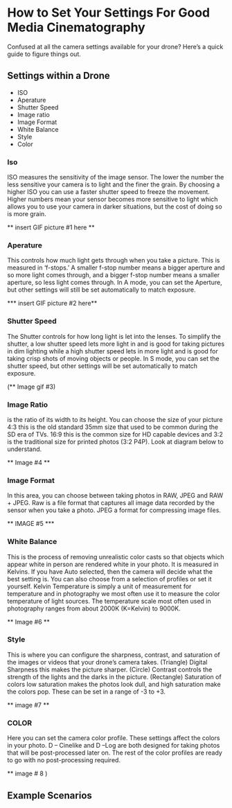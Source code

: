 # How to Set Your Settings For Good Media Cinematography {#ch-camera-settings}

Confused at all the camera settings available for your drone?  Here's a quick guide to figure things out.

## Settings within a Drone 
- ISO
- Aperature
- Shutter Speed
- Image ratio
- Image Format 
- White Balance 
- Style 
- Color 

### Iso 
 ISO measures the sensitivity of the image sensor. The lower the number the less sensitive your camera is to light and the finer the grain. By choosing a higher ISO you can use a faster shutter speed to freeze the movement. Higher numbers mean your sensor becomes more sensitive to light which allows you to use your camera in darker situations, but the cost of doing so is more grain.

** insert GIF picture #1 here **

### Aperature
This controls how much light gets through when you take a picture. This is measured in ‘f-stops.’ A smaller f-stop number means a bigger aperture and so more light comes through, and a bigger f-stop number means a smaller aperture, so less light comes through. In A mode, you can set the Aperture, but other settings will still be set automatically to match exposure.

*** insert GIF picture #2 here**

### Shutter Speed 
The Shutter controls for how long light is let into the lenses. To simplify the shutter, a low shutter speed lets more light in and is good for taking pictures in dim lighting while a high shutter speed lets in more light and is good for taking crisp shots of moving objects or people. In S mode, you can set the shutter speed, but other settings will be set automatically to match exposure.

(** Image gif #3) 


### Image Ratio 
is the ratio of its width to its height. You can choose the size of your picture 4:3 this is the old standard 35mm size that used to be common during the SD era of TVs. 16:9 this is the common size for HD capable devices and 3:2 is the traditional size for printed photos (3:2 P4P). Look at diagram below to understand. 

** Image #4 ** 

### Image Format
In this area, you can choose between taking photos in RAW, JPEG and RAW + JPEG. Raw is a file format that captures all image data recorded by the sensor when you take a photo. JPEG a format for compressing image files.

** IMAGE #5 *** 

### White Balance 
This is the process of removing unrealistic color casts so that objects which appear white in person are rendered white in your photo.  It is measured in Kelvins. If you have Auto selected, then the camera will decide what the best setting is. You can also choose from a selection of profiles or set it yourself. Kelvin Temperature is simply a unit of measurement for temperature and in photography we most often use it to measure the color temperature of light sources. The temperature scale most often used in photography ranges from about 2000K (K=Kelvin) to 9000K.

** Image #6 **

### Style 
This is where you can configure the sharpness, contrast, and saturation of the images or videos that your drone’s camera takes. (Triangle) Digital Sharpness this makes the picture sharper. (Circle) Contrast controls the strength of the lights and the darks in the picture. (Rectangle) Saturation of colors low saturation makes the photos look dull, and high saturation make the colors pop. These can be set in a range of -3 to +3.

** image #7 ** 

### COLOR  
Here you can set the camera color profile. These settings affect the colors in your photo.  D – Cinelike and D –Log are both designed for taking photos that will be post-processed later on. The rest of the color profiles are ready to go with no post-processing required.

** image # 8 )

## Example Scenarios